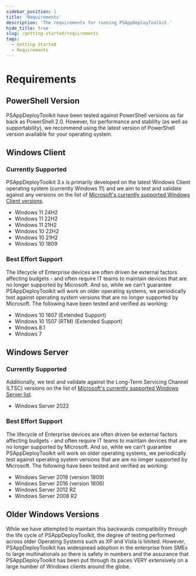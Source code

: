 ```yaml
---
sidebar_position: 1
title: 'Requirements'
description: 'The requirements for running PSAppDeployToolkit.'
hide_title: true
slug: /getting-started/requirements
tags:
  - Getting Started
  - Requirements
---
```


# Requirements

## PowerShell Version

PSAppDeployToolkit have been tested against PowerShell versions as far back as PowerShell 2.0. However, for performance and stablilty (as well as supportability), we recommend using the latest version of PowerShell version available for your operating system.

## Windows Client

### Currently Supported

PSAppDeployToolkit 3.x is primarily developed on the latest Windows Client operating system (currently Windows 11) and we aim to test and validate against any versions on the list of  [Microsoft's currently supported Windows Client versions](https://learn.microsoft.com/en-us/windows/release-health/supported-versions-windows-client).

- Windows 11 24H2
- Windows 11 22H2
- Windows 11 21H2
- Windows 10 22H2
- Windows 10 21H2
- Windows 10 1809

### Best Effort Support

The lifecycle of Enterprise devices are often driven be external factors affecting budgets - and often require IT teams to maintain devices that are no longer supported by Microsoft. And so, while we can't guarantee PSAppDeployToolkit will work on older operating systems, we periodically test against operating system versions that are no longer supported by Microsoft.  The following have been tested and verified as working:

- Windows 10 1607 (Extended Support)
- Windows 10 1507 (RTM) (Extended Support)
- Windows 8.1
- Windows 7

## Windows Server

### Currently Supported

Additionally, we test and validate against the Long-Term Servicing Channel (LTSC) versions on the list of [Microsoft's currently supported Windows Server list](https://learn.microsoft.com/en-us/windows/release-health/windows-server-release-info).

- Windows Server 2022

### Best Effort Support

The lifecycle of Enterprise devices are often driven be external factors affecting budgets - and often require IT teams to maintain devices that are no longer supported by Microsoft. And so, while we can't guarantee PSAppDeployToolkit will work on older operating systems, we periodically test against operating system versions that are are no longer supported by Microsoft.  The following have been tested and verified as working:

- Windows Server 2019 (version 1809)
- Windows Server 2016 (version 1606)
- Windows Server 2012 R2
- Windows Server 2008 R2

## Older Windows Versions

While we have attempted to maintain this backwards compatibility through the life cycle of PSAppDeployToolkit, the degree of testing performed across older Operating Systems such as XP and Vista is limited. However, PSAppDeployToolkit has widespread adoption in the enterprise from SMEs to large multinationals so there is safety in numbers and the assurance that PSAppDeployToolkit has been put through its paces VERY extensively on a large number of Windows clients around the globe.
